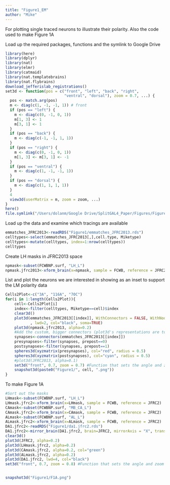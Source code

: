 ```yaml
---
title: "Figure1_EM"
author: "Mike"
---
```

For plotting single traced neurons to illustrate their polarity. Also the code used to make Figure 1A 

Load up the required packages, functions and the symlink to Google Drive 
```r
library(here)
library(dplyr)
library(nat)
library(elmr)
library(catmaid)
library(nat.templatebrains)
library(nat.flybrains)
download_jefferislab_registrations()
set3d <- function(pos = c("front", "left", "back", "right",
                          "ventral", "dorsal"), zoom = 0.7, ...) {
  pos <- match.arg(pos)
  m <- diag(c(1, -1, -1, 1)) # front
  if (pos == "left") {
    m <- diag(c(0, -1, 0, 1))
    m[1, 3] <- 1
    m[3, 1] <- 1
  }
  if (pos == "back") {
    m <- diag(c(-1, -1, 1, 1))
  }
  if (pos == "right") {
    m <- diag(c(0, -1, 0, 1))
    m[1, 3] <- m[3, 1] <- -1
  }
  if (pos == "ventral") {
    m <- diag(c(1, -1, -1, 1))
  }
  if (pos == "dorsal") {
    m <- diag(c(1, 1, 1, 1))
  }
  4
  view3d(userMatrix = m, zoom = zoom, ...)
}
here()
file.symlink("/Users/dolanm/Google Drive/SplitGAL4_Paper/Figures/Figure1", here())

```

Load up the data and examine which tracings are available
```r
emmatches_JFRC2013<-readRDS("Figure1/emmatches_JFRC2013.rds")
celltypes<-select(emmatches_JFRC2013[,],cell.type, Miketype)
celltypes<-mutate(celltypes, index=1:nrow(celltypes))
celltypes
```

Create LH masks in JFRC2013 space
```r
npmask<-subset(FCWBNP.surf, "LH_L")
npmask.jfrc2013<-xform_brain(x=npmask, sample = FCWB, reference = JFRC2013)
```

List and plot the neurons we are interested in showing as an inset to support the LM polarity data
```r
Cells2Plot<-c("3A", "116A", "70C")
for(i in 1:length(Cells2Plot)){
    cell<-Cells2Plot[i]
    index<-filter(celltypes, Miketype==cell)$index
    clear3d()
    plot3d(emmatches_JFRC2013[[index]], WithConnectors = FALSE, WithNodes = FALSE
           , lwd=2, col="black", soma=TRUE)
    plot3d(npmask.jfrc2013, alpha=0.2)
    #Add the custom, bigger connectors (plot3d's representations are too small)
    synapses<-connectors(emmatches_JFRC2013[[index]])
    presynapses<-filter(synapses, prepost==0)
    postsynapses<-filter(synapses, prepost==1)
    spheres3d(xyzmatrix(presynapses), col="red", radius = 0.5)
    spheres3d(xyzmatrix(postsynapses), col="cyan", radius = 0.5)
    #plot3d(JFRC2013, alpha=0.1)
    set3d("front", 0.7, zoom = 0.7) #Function that sets the angle and zoom 
    snapshot3d(paste0("Figure1/", cell, ".png"))
}
```

To make Figure 1A
```r
#Sort out the masks
LHmask<-subset(FCWBNP.surf, "LH_L")
LHmask.jfrc2<-xform_brain(x=LHmask, sample = FCWB, reference = JFRC2)
CAmask<-subset(FCWBNP.surf, "MB_CA_L")
CAmask.jfrc2<-xform_brain(x=CAmask, sample = FCWB, reference = JFRC2)
ALmask<-subset(FCWBNP.surf, "AL_L")
ALmask.jfrc2<-xform_brain(x=ALmask, sample = FCWB, reference = JFRC2)
DA1.jfrc2<-readRDS("Figure1/da1.jfrc2.rds")
DA1.jfrc2<-mirror_brain(DA1.jfrc2, brain=JFRC2, mirrorAxis = "X", transform = "warp")
clear3d()
plot3d(JFRC2, alpha=0.2)
plot3d(LHmask.jfrc2, alpha=0.2)
plot3d(CAmask.jfrc2, alpha=0.2, col="green")
plot3d(ALmask.jfrc2, alpha=0.2)
plot3d(DA1.jfrc2, lwd=4, col="black")
set3d("front", 0.7, zoom = 0.8) #Function that sets the angle and zoom 


snapshot3d("Figure1/F1A.png")
```


